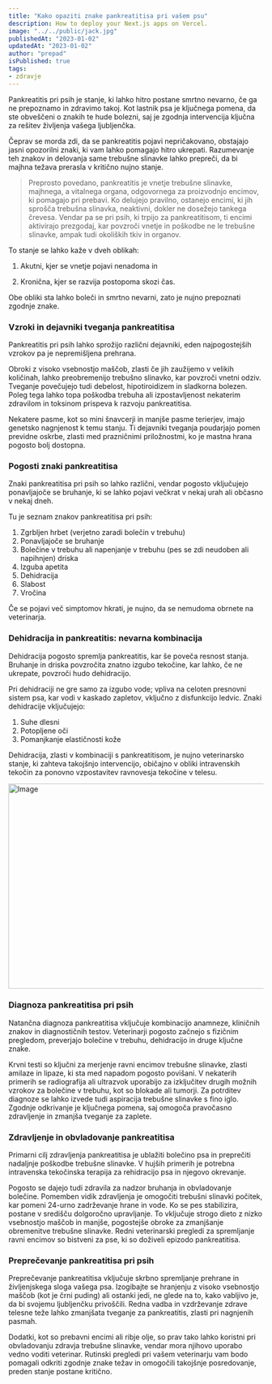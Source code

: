 ```yaml
---
title: "Kako opaziti znake pankreatitisa pri vašem psu"
description: How to deploy your Next.js apps on Vercel.
image: "../../public/jack.jpg"
publishedAt: "2023-01-02"
updatedAt: "2023-01-02"
author: "prepad"
isPublished: true
tags: 
- zdravje
---
```




Pankreatitis pri psih je stanje, ki lahko hitro postane smrtno nevarno, če ga ne prepoznamo in zdravimo takoj. Kot lastnik psa je ključnega pomena, da ste obveščeni o znakih te hude bolezni, saj je zgodnja intervencija ključna za rešitev življenja vašega ljubljenčka. 

Čeprav se morda zdi, da se pankreatitis pojavi nepričakovano, obstajajo jasni opozorilni znaki, ki vam lahko pomagajo hitro ukrepati. Razumevanje teh znakov in delovanja same trebušne slinavke lahko prepreči, da bi majhna težava prerasla v kritično nujno stanje.

> Preprosto povedano, pankreatitis je vnetje trebušne slinavke, majhnega, a vitalnega organa, odgovornega za proizvodnjo encimov, ki pomagajo pri prebavi. Ko delujejo pravilno, ostanejo encimi, ki jih sprošča trebušna slinavka, neaktivni, dokler ne dosežejo tankega črevesa. Vendar pa se pri psih, ki trpijo za pankreatitisom, ti encimi aktivirajo prezgodaj, kar povzroči vnetje in poškodbe ne le trebušne slinavke, ampak tudi okoliških tkiv in organov. 

To stanje se lahko kaže v dveh oblikah: 

   1. Akutni, kjer se vnetje pojavi nenadoma in 
   
   2. Kronična, kjer se razvija postopoma skozi čas. 

Obe obliki sta lahko boleči in smrtno nevarni, zato je nujno prepoznati zgodnje znake.







### Vzroki in dejavniki tveganja pankreatitisa

Pankreatitis pri psih lahko sprožijo različni dejavniki, eden najpogostejših vzrokov pa je nepremišljena prehrana. 

Obroki z visoko vsebnostjo maščob, zlasti če jih zaužijemo v velikih količinah, lahko preobremenijo trebušno slinavko, kar povzroči vnetni odziv. Tveganje povečujejo tudi debelost, hipotiroidizem in sladkorna bolezen. Poleg tega lahko topa poškodba trebuha ali izpostavljenost nekaterim zdravilom in toksinom prispeva k razvoju pankreatitisa. 

Nekatere pasme, kot so mini šnavcerji in manjše pasme terierjev, imajo genetsko nagnjenost k temu stanju. Ti dejavniki tveganja poudarjajo pomen previdne oskrbe, zlasti med prazničnimi priložnostmi, ko je mastna hrana pogosto bolj dostopna.



### Pogosti znaki pankreatitisa

Znaki pankreatitisa pri psih so lahko različni, vendar pogosto vključujejo ponavljajoče se bruhanje, ki se lahko pojavi večkrat v nekaj urah ali občasno v nekaj dneh. 

Tu je seznam znakov pankreatitisa pri psih: 

   1. Zgrbljen hrbet (verjetno zaradi bolečin v trebuhu)
   2. Ponavljajoče se bruhanje
   3. Bolečine v trebuhu ali napenjanje v trebuhu (pes se zdi neudoben ali napihnjen) driska
   4. Izguba apetita
   5. Dehidracija
   6. Slabost
   7. Vročina

Če se pojavi več simptomov hkrati, je nujno, da se nemudoma obrnete na veterinarja.



### Dehidracija in pankreatitis: nevarna kombinacija

Dehidracija pogosto spremlja pankreatitis, kar še poveča resnost stanja. Bruhanje in driska povzročita znatno izgubo tekočine, kar lahko, če ne ukrepate, povzroči hudo dehidracijo. 

Pri dehidraciji ne gre samo za izgubo vode; vpliva na celoten presnovni sistem psa, kar vodi v kaskado zapletov, vključno z disfunkcijo ledvic. Znaki dehidracije vključujejo: 

   1. Suhe dlesni
   2. Potopljene oči
   3. Pomanjkanje elastičnosti kože

Dehidracija, zlasti v kombinaciji s pankreatitisom, je nujno veterinarsko stanje, ki zahteva takojšnjo intervencijo, običajno v obliki intravenskih tekočin za ponovno vzpostavitev ravnovesja tekočine v telesu.

<Image
  src="/german.jpg"
  width="718"
  height="404"
  alt="Image"
  sizes="100vw"
/>

### Diagnoza pankreatitisa pri psih

Natančna diagnoza pankreatitisa vključuje kombinacijo anamneze, kliničnih znakov in diagnostičnih testov. Veterinarji pogosto začnejo s fizičnim pregledom, preverjajo bolečine v trebuhu, dehidracijo in druge ključne znake. 

Krvni testi so ključni za merjenje ravni encimov trebušne slinavke, zlasti amilaze in lipaze, ki sta med napadom pogosto povišani. V nekaterih primerih se radiografija ali ultrazvok uporabijo za izključitev drugih možnih vzrokov za bolečine v trebuhu, kot so blokade ali tumorji. Za potrditev diagnoze se lahko izvede tudi aspiracija trebušne slinavke s fino iglo. Zgodnje odkrivanje je ključnega pomena, saj omogoča pravočasno zdravljenje in zmanjša tveganje za zaplete.

### Zdravljenje in obvladovanje pankreatitisa

Primarni cilj zdravljenja pankreatitisa je ublažiti bolečino psa in preprečiti nadaljnje poškodbe trebušne slinavke. V hujših primerih je potrebna intravenska tekočinska terapija za rehidracijo psa in njegovo okrevanje. 

Pogosto se dajejo tudi zdravila za nadzor bruhanja in obvladovanje bolečine. Pomemben vidik zdravljenja je omogočiti trebušni slinavki počitek, kar pomeni 24-urno zadrževanje hrane in vode. Ko se pes stabilizira, postane v središču dolgoročno upravljanje. To vključuje strogo dieto z nizko vsebnostjo maščob in manjše, pogostejše obroke za zmanjšanje obremenitve trebušne slinavke. Redni veterinarski pregledi za spremljanje ravni encimov so bistveni za pse, ki so doživeli epizodo pankreatitisa.

### Preprečevanje pankreatitisa pri psih

Preprečevanje pankreatitisa vključuje skrbno spremljanje prehrane in življenjskega sloga vašega psa. Izogibajte se hranjenju z visoko vsebnostjo maščob (kot je črni puding) ali ostanki jedi, ne glede na to, kako vabljivo je, da bi svojemu ljubljenčku privoščili. Redna vadba in vzdrževanje zdrave telesne teže lahko zmanjšata tveganje za pankreatitis, zlasti pri nagnjenih pasmah. 

Dodatki, kot so prebavni encimi ali ribje olje, so prav tako lahko koristni pri obvladovanju zdravja trebušne slinavke, vendar mora njihovo uporabo vedno voditi veterinar. Rutinski pregledi pri vašem veterinarju vam bodo pomagali odkriti zgodnje znake težav in omogočili takojšnje posredovanje, preden stanje postane kritično.

